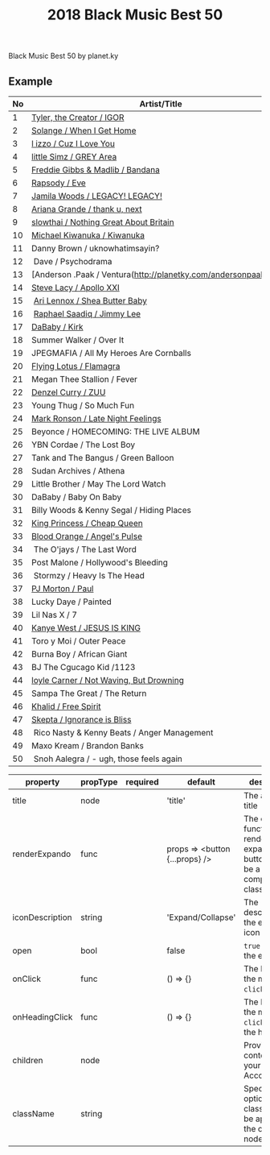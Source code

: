 ﻿---
title: 2018 Black Music Best 50
tabs: ['2019', '2018']
description: 2018 Black Music Best 50 by planet.ky
---

<PageDescription>

Black Music Best 50 by planet.ky

</PageDescription>

## Example




<Title>2018 Black Music Best 50</Title>

| No | Artist/Title                                                                       | 
| -- | ---------------------------------------------------------------------------------- | 
| 1  | [Tyler, the Creator / IGOR](http://planetky.com/tyler4.htm)                        |  
| 2  | [Solange / When I Get Home](http://planetky.com/solange4.htm)                      | 
| 3  | [l izzo / Cuz I Love You](http://planetky.com/lizzo1.htm)                          |
| 4  | [little Simz / GREY Area](http://planetky.com/littlesimz1.htm)                     |
| 5  | [Freddie Gibbs &amp; Madlib / Bandana](http://planetky.com/fgibbsandmadlib2.htm)   |
| 6  | [Rapsody / Eve](http://planetky.com/rapsody2.htm)                                  |
| 7  | [Jamila Woods / LEGACY! LEGACY!](http://planetky.com/jamilawoods2.htm)             |
| 8  | [Ariana Grande / thank u, next](http://planetky.com/arianagrande5.htm)             |
| 9  | [slowthai / Nothing Great About Britain](http://planetky.com/slowthai1.htm)        |
| 10 | [Michael Kiwanuka / Kiwanuka](http://planetky.com/mkiwanuka3.htm)                  |
| 11 | Danny Brown / uknowhatimsayin?                                                     |                
| 12 | Dave / Psychodrama                                                                 |
| 13 | [Anderson .Paak / Ventura(http://planetky.com/andersonpaak4.htm)                   |
| 14 | [Steve Lacy / Apollo XXI](http://planetky.com/stevelacy1.htm)                      |
| 15 | [Ari Lennox / Shea Butter Baby](http://planetky.com/arilennox1.htm)                |
| 16 | [Raphael Saadiq / Jimmy Lee](http://planetky.com/rsaadiq6.htm)                     |
| 17 | [DaBaby / Kirk](http://planetky.com/dababy1.htm)                                   |
| 18 | Summer Walker / Over It                                                            |
| 19 | JPEGMAFIA / All My Heroes Are Cornballs                                            |
| 20 | [Flying Lotus / Flamagra](http://planetky.com/flyinglotus3.htm)                    |
| 21 | Megan Thee Stallion / Fever                                                        |
| 22  |[Denzel Curry / ZUU](http://planetky.com/denzelcurry1.htm)                         |
| 23  | Young Thug / So Much Fun                                                          |
| 24  | [Mark Ronson / Late Night Feelings](http://planetky.com/markronson2.htm)          |
| 25  | Beyonce / HOMECOMING: THE LIVE ALBUM                                              |
| 26  | YBN Cordae / The Lost Boy                                                         |
| 27  | Tank and The Bangus / Green Balloon                                               |
| 28  | Sudan Archives / Athena                                                           |
| 29  | Little Brother / May The Lord Watch                                               |
| 30  | DaBaby / Baby On Baby                                                             |
| 31  | Billy Woods &amp; Kenny Segal / Hiding Places                                     |
| 32  | [King Princess / Cheap Queen](http://planetky.com/kingprincess1.htm)              |
| 33  | [Blood Orange / Angel's Pulse](http://planetky.com/bloodorange4.htm)              |
| 34  | The O'jays / The Last Word                                                        |
| 35  | Post Malone / Hollywood's Bleeding                                                |
| 36  | Stormzy / Heavy Is The Head                                                       |
| 37  | [PJ Morton / Paul](http://planetky.com/pjmorton1.htm)                             |
| 38  | Lucky Daye / Painted                                                              |
| 39  | Lil Nas X / 7                                                                     |
| 40  | [Kanye West / JESUS IS KING](http://planetky.com/ kanyewest10.htm)                |
| 41  | Toro y Moi / Outer Peace                                                          |
| 42  | Burna Boy / African Giant                                                         |
| 43  | BJ The Cgucago Kid /1123                                                          |
| 44  | [loyle Carner / Not Waving, But Drowning](http://planetky.com/loylecarner2.htm)   |
| 45  | Sampa The Great / The Return                                                      |
| 46  | [Khalid / Free Spirit](http://planetky.com/khalid2.htm)                           |
| 47  | [Skepta / Ignorance is Bliss](http://planetky.com/skepta1.htm)                    |
| 48  | Rico Nasty &amp; Kenny Beats / Anger Management                                   |
| 49  | Maxo Kream / Brandon Banks                                                        |
| 50 |  Snoh Aalegra / - ugh, those feels again                                           |

<Title>AccordionItem</Title>

| property        | propType | required | default                        | description                                                                         |
| --------------- | -------- | -------- | ------------------------------ | ----------------------------------------------------------------------------------- |
| title           | node     |          | 'title'                        | The accordion title                                                                 |
| renderExpando   | func     |          | props => <button {...props} /> | The callback function to render the expando button. Can be a React component class. |
| iconDescription | string   |          | 'Expand/Collapse'              | The description of the expando icon                                                 |
| open            | bool     |          | false                          | `true` to open the expando                                                          |
| onClick         | func     |          | () => {}                       | The handler of the massaged `click` event.                                          |
| onHeadingClick  | func     |          | () => {}                       | The handler of the massaged `click` event on the heading.                           |
| children        | node     |          |                                | Provide the contents of your AccordionItem                                          |
| className       | string   |          |                                | Specify an optional className to be applied to the container node                   |
